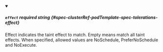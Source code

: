 
<details className="config-field" data-expandable="false" open>
<summary>

##### `effect` <span className="config-field-required" data-required="false">required</span> <span className="config-field-type">string</span> <span className="config-field-default"></span> <span className="config-field-enum"></span> {#spec-clusterRef-podTemplate-spec-tolerations-effect}

Effect indicates the taint effect to match. Empty means match all taint effects.
When specified, allowed values are NoSchedule, PreferNoSchedule and NoExecute.

</summary>



</details>

